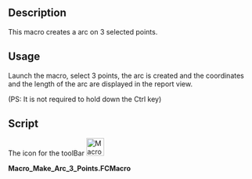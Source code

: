 <languages/>
{{Macro
|Name=Macro Make Arc 3 Points
|Icon=Macro_Make_Arc_3_Points.png
|Description=Creates a arc from 3 selected points.
|Author=Mario52
|Version=02.00
|Date=2019-07-29
|FCVersion=All
|Download=[https://wiki.freecad.org/images/9/92/Macro_Make_Arc_3_Points.png ToolBar Icon]
}}

==Description==
This macro creates a arc on 3 selected points.

==Usage==
Launch the macro, select 3 points, the arc is created and the coordinates and the length of the arc are displayed in the report view.

(PS: It is not required to hold down the Ctrl key)

==Script==
The icon for the toolBar [[File:Macro Make Arc 3 Points.png|36px]]

'''Macro_Make_Arc_3_Points.FCMacro''' 

{{MacroCode|code=
# -*- coding: utf-8 -*-
from FreeCAD import Base

__title__   = "Macro_Make_Arc_3_points"
__author__  = "Mario52"
__url__     = "https://freecad.org/index-fr.html"
__version__ = "00.02"
__date__    = "29/07/2019"

global selected; selected = []
App = FreeCAD

class SelObserver:
    print( "Create Arc to 3 points ...")
    def addSelection(self,doc,obj,sub,pnt):  # Selection 
        global selected
        selected.append(pnt)
        if len(selected) == 1:
            print( "Point 1 : ",FreeCAD.Vector(selected[0]))
        elif len(selected) == 2:
            print( "Point 2 : ",FreeCAD.Vector(selected[1]))
        elif len(selected) == 3:
            print( "Point 3 : ",FreeCAD.Vector(selected[2]))
            try:
                C1 = Part.Arc(FreeCAD.Vector(selected[0]),FreeCAD.Vector(selected[1]),FreeCAD.Vector(selected[2]))
                S1 = Part.Shape([C1])
                W = Part.Wire(S1.Edges)
                Part.show(W)
                App.ActiveDocument.ActiveObject.Label   = "Arc_3_Points"
                print( "Length  : ",W.Length)
            except Exception:
                print( "Three points are collinear or bad selection")
            del selected[:]
            FreeCADGui.Selection.removeObserver(s)
            print( "End Make_Arc_3_Points")
            print( "_____________________")

s=SelObserver()
FreeCADGui.Selection.addObserver(s)


}}